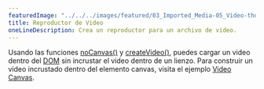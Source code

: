 ---
featuredImage: "../../../images/featured/03_Imported_Media-05_Video-thumbnail.png"
title: Reproductor de Video
oneLineDescription: Crea un reproductor para un archivo de video.
---

Usando las funciones <a href="/reference/#/p5/noCanvas/" target="_blank">noCanvas()</a>
y <a href="/reference/#/p5/createVideo/" target="_blank">createVideo()</a>,
puedes cargar un video dentro del 
<a href="https://developer.mozilla.org/en-US/docs/Glossary/DOM" target="_blank">DOM</a>
sin incrustar el video dentro de un lienzo. Para construir un video incrustado dentro del elemento canvas,
visita el ejemplo 
<a href="/examples/dom-video-canvas.html/" target="_blank">Video Canvas</a>.
